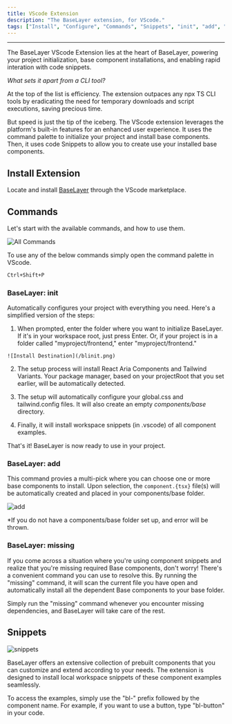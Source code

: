 ```yaml
---
title: VScode Extension
description: "The BaseLayer extension, for VScode."
tags: ["Install", "Configure", "Commands", "Snippets", "init", "add", "missing"]
---
```


---

The BaseLayer VScode Extension lies at the heart of BaseLayer, powering your project initialization, base component installations, and enabling rapid interation with code snippets.

*What sets it apart from a CLI tool?*

At the top of the list is efficiency. The extension outpaces any npx TS CLI tools by eradicating the need for temporary downloads and script executions, saving precious time.

But speed is just the tip of the iceberg. The VScode extension leverages the platform's built-in features for an enhanced user experience. It uses the command palette to initialize your project and install base components. Then, it uses code Snippets to allow you to create use your installed base components.

## Install Extension

Locate and install [BaseLayer](https://marketplace.visualstudio.com/items?itemName=BaseLayer.baselayer) through the VScode marketplace.

## Commands 

Let's start with the available commands, and how to use them.

![All Commands](/blcommands.png)

To use any of the below commands simply open the command palette in VScode.

```bash
Ctrl+Shift+P
```

### BaseLayer: init

 Automatically configures your project with everything you need. Here's a simplified version of the steps:

  1.  When prompted, enter the folder where you want to initialize BaseLayer. If it's in your workspace root, just press Enter. Or, if your project is in a folder called "myproject/frontend," enter "myproject/frontend."

    ![Install Destination](/blinit.png)

  2.  The setup process will install React Aria Components and Tailwind Variants. Your package manager, based on your projectRoot that you set earlier, will be automatically detected.

  3. The setup will automatically configure your global.css and tailwind.config files. It will also create an empty *components/base* directory. 

  4. Finally, it will install workspace snippets (in .vscode) of all component examples.

That's it! BaseLayer is now ready to use in your project.


### BaseLayer: add

This command provies a multi-pick where you can choose one or more base components to install. Upon selection, the `component.{tsx}` file(s) will be automatically created and placed in your components/base folder. 

![add](/blinstall.png)

*If you do not have a components/base folder set up, and error will be thrown.

### BaseLayer: missing

If you come across a situation where you're using component snippets and realize that you're missing required Base components, don't worry! There's a convenient command you can use to resolve this. By running the "missing" command, it will scan the current file you have open and automatically install all the dependent Base components to your base folder.

Simply run the "missing" command whenever you encounter missing dependencies, and BaseLayer will take care of the rest.

## Snippets

![snippets](/blsnippets.png)

BaseLayer offers an extensive collection of prebuilt components that you can customize and extend according to your needs. The extension is designed to install local workspace snippets of these component examples seamlessly.

To access the examples, simply use the "bl-" prefix followed by the component name. For example, if you want to use a button, type "bl-button" in your code.